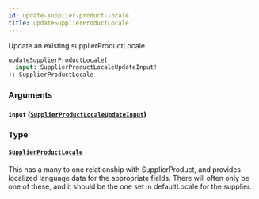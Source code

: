 ```yaml
---
id: update-supplier-product-locale
title: updateSupplierProductLocale
---
```


Update an existing supplierProductLocale

```graphql
updateSupplierProductLocale(
  input: SupplierProductLocaleUpdateInput!
): SupplierProductLocale

```

### Arguments

#### `input` ([`SupplierProductLocaleUpdateInput`](/developers/supplier-apis/supply-api/graphql/reference/inputs/supplier-product-locale-update-input))

### Type

#### [`SupplierProductLocale`](/developers/supplier-apis/supply-api/graphql/reference/objects/supplier-product-locale)

This has a many to one relationship with SupplierProduct, and provides localized language data for the appropriate fields.
There will often only be one of these, and it should be the one set in defaultLocale for the supplier.
